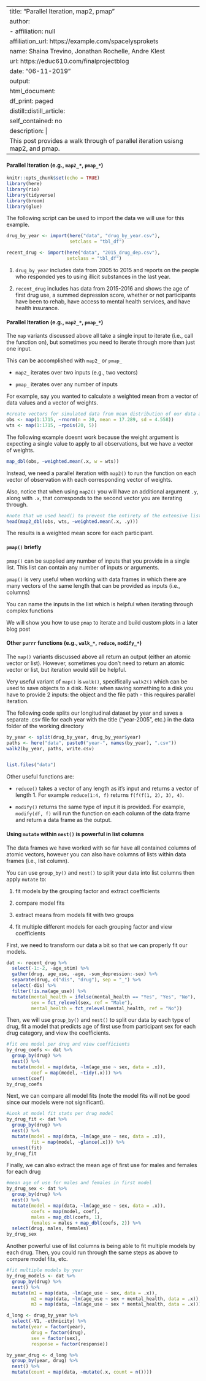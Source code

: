 
---
title: "Parallel Iteration, map2, pmap"
author:
- affiliation: null
  affiliation_url: https://example.com/spacelysprokets
  name: Shaina Trevino, Jonathan Rochelle, Andre Klest
  url: https://educ610.com/finalprojectblog
date: "06-11-2019"
output:
  html_document:
    df_print: paged
  distill::distill_article:
    self_contained: no
description: |
  This post provides a walk through of parallel iteration usisng map2, and pmap.
---

#### Parallel Iteration (e.g., `map2_*`, `pmap_*`) 

```r
knitr::opts_chunk$set(echo = TRUE)
library(here)
library(rio)
library(tidyverse)
library(broom)
library(glue)
```

The following script can be used to import the data we will use for this example.

```r
drug_by_year <- import(here("data", "drug_by_year.csv"),
                       setclass = "tbl_df")

recent_drug <- import(here("data", "2015_drug_dep.csv"),
                      setclass = "tbl_df")
```

1. `drug_by_year` includes data from 2005 to 2015 and reports on the people who responded yes to using illicit substances in the last year. 

2. `recent_drug` includes has data from 2015-2016 and shows the age of first drug use, a summed depression score, whether or not participants have been to rehab, have access to mental health services, and have health insurance. 

#### Parallel Iteration (e.g., `map2_*`, `pmap_*`) 

The `map` variants discussed above all take a single input to iterate (i.e., call the function on), but sometimes you need to iterate through more than just one input. 

This can be accomplished with `map2_` or `pmap_`

* `map2_` iterates over two inputs (e.g., two vectors)

* `pmap_` iterates over any number of inputs

For example, say you wanted to calculate a weighted mean from a vector of data values and a vector of weights.

```r
#create vectors for simulated data from mean distribution of our data and weights
obs <- map(1:1715, ~rnorm(n = 20, mean = 17.289, sd = 4.558))
wts <- map(1:1715, ~rpois(20, 5))
```

The following example doesnt work because the weight argument is expecting a single value to apply to all observations, but we have a vector of weights. 

```r
map_dbl(obs, ~weighted.mean(.x, w = wts))
```

Instead, we need a parallel iteration with `map2()` to run the function on each vector of observation with each corresponding vector of weights. 

Also, notice that when using `map2()` you will have an additional argument `.y`, along with `.x`, that corresponds to the second vector you are iterating through. 

```r
#note that we used head() to prevent the entirety of the extensive list to be displayed
head(map2_dbl(obs, wts, ~weighted.mean(.x, .y)))
```

The results is a weighted mean score for each participant. 

#### `pmap()` briefly

`pmap()` can be supplied any number of inputs that you provide in a single list. This list can contain any number of inputs or arguments. 

`pmap()` is very useful when working with data frames in which there are many vectors of the same length that can be provided as inputs (i.e., columns)

You can name the inputs in the list which is helpful when iterating through complex functions

We will show you how to use `pmap` to iterate and build custom plots in a later blog post


#### Other `purrr` functions (e.g., `walk_*`, `reduce`, `modify_*`) 

The `map()` variants discussed above all return an output (either an atomic vector or list). However, sometimes you don't need to return an atomic vector or list, but iteration would still be helpful.
  
Very useful variant of `map()` is `walk()`, specifically `walk2()` which can be used to save objects to a disk. Note: when saving something to a disk you have to provide 2 inputs: the object and the file path - this requires parallel iteration.   

The following code splits our longitudinal dataset by year and saves a separate .csv file for each year with the title ("year-2005", etc.) in the data folder of the working directory

```r
by_year <- split(drug_by_year, drug_by_year$year)
paths <- here("data", paste0("year-", names(by_year), ".csv"))
walk2(by_year, paths, write.csv)


list.files("data")
```


Other useful functions are: 

* `reduce()` takes a vector of any length as it's input and returns a vector of length 1. For example `reduce(1:4, f)` returns `f(f(f(1, 2), 3), 4)`. 

* `modify()` returns the same type of input it is provided. For example, `modify(df, f)` will run the function on each column of the data frame and return a data frame as the output.

#### Using `mutate` within `nest()` is powerful in list columns

The data frames we have worked with so far have all contained columns of atomic vectors, however you can also have columns of lists within data frames (i.e., list column).

You can use `group_by()` and `nest()` to split your data into list columns then apply `mutate` to:

1. fit models by the grouping factor and extract coefficients

2. compare model fits

3. extract means from models fit with two groups

4. fit multiple different models for each grouping factor and view coefficients


First, we need to transform our data a bit so that we can properly fit our models.

```r
dat <- recent_drug %>% 
  select(-1:-2, -age_stim) %>%
  gather(drug, age_use, -age, -sum_depression:-sex) %>%
  separate(drug, c("dis", "drug"), sep = "_") %>%
  select(-dis) %>% 
  filter(!is.na(age_use)) %>% 
  mutate(mental_health = ifelse(mental_health == "Yes", "Yes", "No"),
         sex = fct_relevel(sex, ref = "Male"),
         mental_health = fct_relevel(mental_health, ref = "No"))
```

Then, we will use `group_by()` and `nest()` to split our data by each type of drug, fit a model that predicts age of first use from participant sex for each drug category, and view the coefficients.

```r
#fit one model per drug and view coefficients
by_drug_coefs <- dat %>% 
  group_by(drug) %>% 
  nest() %>% 
  mutate(model = map(data, ~lm(age_use ~ sex, data = .x)),
         coef = map(model, ~tidy(.x))) %>% 
  unnest(coef)
by_drug_coefs
```

Next, we can compare all model fits (note the model fits will not be good since our models were not significant).

```r
#Look at model fit stats per drug model
by_drug_fit <- dat %>% 
  group_by(drug) %>% 
  nest() %>% 
  mutate(model = map(data, ~lm(age_use ~ sex, data = .x)),
         fit = map(model, ~glance(.x))) %>% 
  unnest(fit)
by_drug_fit
```

Finally, we can also extract the mean age of first use for males and females for each drug

```r
#mean age of use for males and females in first model
by_drug_sex <- dat %>% 
  group_by(drug) %>% 
  nest() %>% 
  mutate(model = map(data, ~lm(age_use ~ sex, data = .x)),
         coefs = map(model, coef),
         males = map_dbl(coefs, 1),
         females = males + map_dbl(coefs, 2)) %>% 
  select(drug, males, females)
by_drug_sex
```

Another powerful use of list columns is being able to fit multiple models by each drug. Then, you could run through the same steps as above to compare model fits, etc. 

``` r
#fit multiple models by year
by_drug_models <- dat %>% 
  group_by(drug) %>% 
  nest() %>% 
  mutate(m1 = map(data, ~lm(age_use ~ sex, data = .x)),
         m2 = map(data, ~lm(age_use ~ sex + mental_health, data = .x)),
         m3 = map(data, ~lm(age_use ~ sex * mental_health, data = .x)))
```


```r

d_long <- drug_by_year %>% 
  select(-V1, -ethnicity) %>% 
  mutate(year = factor(year),
         drug = factor(drug),
         sex = factor(sex),
         response = factor(response))

by_year_drug <- d_long %>% 
  group_by(year, drug) %>% 
  nest() %>% 
  mutate(count = map(data, ~mutate(.x, count = n()))) 
```
